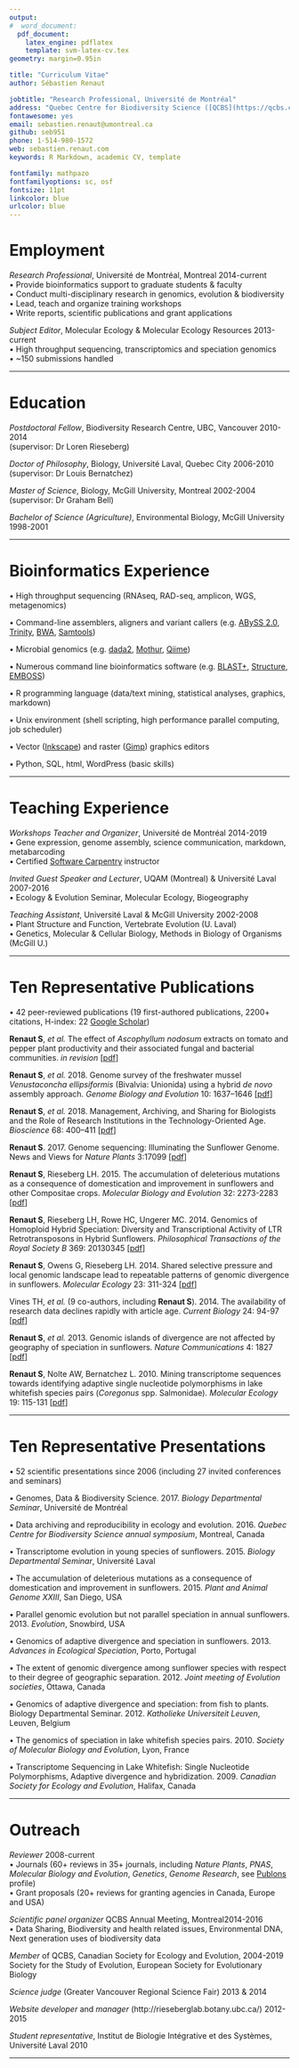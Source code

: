 ```yaml
---
output: 
#  word_document:
  pdf_document:
    latex_engine: pdflatex
    template: svm-latex-cv.tex
geometry: margin=0.95in

title: "Curriculum Vitae"
author: Sébastien Renaut

jobtitle: "Research Professional, Université de Montréal"
address: "Quebec Centre for Biodiversity Science ([QCBS](https://qcbs.ca/)), Montreal, Canada"
fontawesome: yes
email: sebastien.renaut@umontreal.ca
github: seb951  
phone: 1-514-980-1572
web: sebastien.renaut.com
keywords: R Markdown, academic CV, template

fontfamily: mathpazo
fontfamilyoptions: sc, osf
fontsize: 11pt
linkcolor: blue
urlcolor: blue
---
```



# Employment
*Research Professional*, Université de Montréal, Montreal	\hfill 2014-current  
• Provide bioinformatics support to graduate students & faculty  
• Conduct multi-disciplinary research in genomics, evolution & biodiversity   
• Lead, teach and organize training workshops      
• Write reports, scientific publications and grant applications  


*Subject Editor*, Molecular Ecology & Molecular Ecology Resources \hfill 2013-current  
• High throughput sequencing, transcriptomics and speciation genomics  
• ~150 submissions handled  

  
***  

# Education
*Postdoctoral Fellow*, Biodiversity Research Centre, UBC, Vancouver \hfill 2010-2014	
(supervisor: Dr Loren Rieseberg)

*Doctor of Philosophy*, Biology, Université Laval, Quebec City \hfill 2006-2010  
(supervisor: Dr Louis Bernatchez)

*Master of Science*, Biology, McGill University, Montreal \hfill 2002-2004	
(supervisor: Dr Graham Bell)

*Bachelor of Science (Agriculture)*, Environmental Biology, McGill University \hfill 1998-2001	

  
***  

# Bioinformatics Experience  
• High throughput sequencing (RNAseq, RAD-seq, amplicon, WGS, metagenomics)  

• Command-line assemblers, aligners and variant callers (e.g. [ABySS 2.0](http://www.bcgsc.ca/platform/bioinfo/software/abyss/releases/2.0.0), [Trinity](https://github.com/trinityrnaseq/trinityrnaseq/wiki), [BWA](http://bio-bwa.sourceforge.net/), [Samtools](http://www.htslib.org/))    

• Microbial genomics (e.g. [dada2](https://benjjneb.github.io/dada2/tutorial.html), [Mothur](https://www.mothur.org/), [Qiime](http://qiime.org/))  

• Numerous command line bioinformatics software (e.g. [BLAST+](https://www.ncbi.nlm.nih.gov/books/NBK279690/), [Structure](https://web.stanford.edu/group/pritchardlab/structure.html), [EMBOSS](http://emboss.sourceforge.net/))  

• R programming language (data/text mining, statistical analyses, graphics, markdown)  

• Unix environment (shell scripting, high performance parallel computing, job scheduler)  

• Vector ([Inkscape](https://inkscape.org/en/)) and raster ([Gimp](https://www.gimp.org/downloads/)) graphics editors  

• Python, SQL, html, WordPress (basic skills)   
  
***  
  
# Teaching Experience 
*Workshops Teacher and Organizer*, Université de Montréal \hfill 2014-2019   
• Gene expression, genome assembly, science communication, markdown, metabarcoding  
• Certified [Software Carpentry](https://software-carpentry.org/) instructor  

*Invited Guest Speaker and Lecturer*, UQAM (Montreal) & Université Laval \hfill 2007-2016   
• Ecology & Evolution Seminar, Molecular Ecology, Biogeography

*Teaching Assistant*, Université Laval & McGill University  \hfill 2002-2008  
• Plant Structure and Function, Vertebrate Evolution (U. Laval)  
• Genetics, Molecular & Cellular Biology, Methods in Biology of Organisms (McGill U.)  

***  

# Ten Representative Publications
• 42 peer-reviewed publications (19 first-authored publications, 2200+ citations, H-index: 22 [Google Scholar](http://scholar.google.ca/citations?user=rXRB06sAAAAJ&hl=en&oi=ao))  

**Renaut S**, *et al.* The effect of *Ascophyllum nodosum* extracts on tomato and pepper plant productivity and their associated fungal and bacterial communities. *in revision* [[pdf](https://github.com/seb951/Acadian_seaplants/blob/master/manuscript_Rmd/Acadian_seaplants_v5.pdf)]

**Renaut S**, *et al.* 2018. Genome survey of the freshwater mussel *Venustaconcha ellipsiformis* (Bivalvia: Unionida) using a hybrid *de novo* assembly approach. *Genome Biology and Evolution* 10: 1637–1646 [[pdf](https://academic.oup.com/gbe/article-pdf/10/7/1637/25183334/evy117.pdf)]

**Renaut S**, *et al.* 2018. Management, Archiving, and Sharing for Biologists and the Role of Research Institutions in the Technology-Oriented Age. *Bioscience* 68: 400–411 [[pdf](https://academic.oup.com/bioscience/article-pdf/68/6/400/25071780/biy038.pdf)]

**Renaut S**. 2017. Genome sequencing: Illuminating the Sunflower Genome. News and Views for *Nature Plants* 3:17099 [[pdf](https://www.nature.com/articles/nplants201799)]  

**Renaut S**, Rieseberg LH. 2015. The accumulation of deleterious mutations as a consequence of domestication and improvement in sunflowers and other Compositae crops. *Molecular Biology and Evolution* 32: 2273-2283 [[pdf](https://academic.oup.com/mbe/article-pdf/32/9/2273/13166269/msv106.pdf)]  

**Renaut S**, Rieseberg LH, Rowe HC, Ungerer MC. 2014. Genomics of Homoploid Hybrid Speciation: Diversity and Transcriptional Activity of LTR Retrotransposons in Hybrid Sunflowers. *Philosophical Transactions of the Royal Society B* 369: 20130345 [[pdf](http://rstb.royalsocietypublishing.org/content/369/1648/20130345.full.pdf)]  

**Renaut S**, Owens G, Rieseberg LH. 2014. Shared selective pressure and local genomic landscape lead to repeatable patterns of genomic divergence in sunflowers. *Molecular Ecology* 23: 311-324 [[pdf](https://onlinelibrary.wiley.com/doi/epdf/10.1111/mec.12600)]  

Vines TH, *et al.* (9 co-authors, including **Renaut S**). 2014. The availability of research data declines rapidly with article age. *Current Biology* 24: 94-97 [[pdf](https://ac.els-cdn.com/S0960982213014000/1-s2.0-S0960982213014000-main.pdf?_tid=e8108ab7-717b-4486-81ff-7a9bedb71740&acdnat=1533821473_5f7741423c00dddc18ca767055cfa2f9)]  

**Renaut S**, *et al.* 2013. Genomic islands of divergence are not affected by geography of speciation in sunflowers. *Nature Communications* 4: 1827 [[pdf](https://www.nature.com/articles/ncomms2833.pdf)]  

**Renaut S**, Nolte AW, Bernatchez L. 2010. Mining transcriptome sequences towards identifying adaptive single nucleotide polymorphisms in lake whitefish species pairs (*Coregonus* spp. Salmonidae). *Molecular Ecology* 19: 115-131 [[pdf](https://onlinelibrary.wiley.com/doi/epdf/10.1111/j.1365-294X.2009.04477.x)]  

***    
  
# Ten Representative Presentations
• 52 scientific presentations since 2006 (including 27 invited conferences and seminars)  

• Genomes, Data & Biodiversity Science. 2017. *Biology Departmental Seminar*, Université de Montréal 

• Data archiving and reproducibility in ecology and evolution. 2016. *Quebec Centre for Biodiversity Science annual symposium*, Montreal, Canada  

• Transcriptome evolution in young species of sunflowers. 2015. *Biology Departmental Seminar*, Université Laval

• The accumulation of deleterious mutations as a consequence of domestication and improvement in sunflowers. 2015. *Plant and Animal Genome XXIII*, San Diego, USA  

• Parallel genomic evolution but not parallel speciation in annual sunflowers. 2013. *Evolution*, Snowbird, USA   

• Genomics of adaptive divergence and speciation in sunflowers. 2013. *Advances in Ecological Speciation*, Porto, Portugal  
  
• The extent of genomic divergence among sunflower species with respect to their degree of geographic separation. 2012. *Joint meeting of Evolution societies*, Ottawa, Canada  

• Genomics of adaptive divergence and speciation: from fish to plants. Biology Departmental Seminar. 2012. *Katholieke Universiteit Leuven*, Leuven, Belgium    

• The genomics of speciation in lake whitefish species pairs. 2010. *Society of Molecular Biology and Evolution*, Lyon, France    

• Transcriptome Sequencing in Lake Whitefish: Single Nucleotide Polymorphisms, Adaptive divergence and hybridization. 2009. *Canadian Society for Ecology and Evolution*, Halifax, Canada  

***  

# Outreach
*Reviewer* \hfill 2008-current	  
• Journals (60+ reviews in 35+ journals, including *Nature Plants*, *PNAS*,  
*Molecular Biology and Evolution*, *Genetics*, *Genome Research*, see [Publons](https://publons.com/author/341735/sebastien-renaut#profile) profile)  
• Grant proposals (20+ reviews for granting agencies in Canada, Europe and USA)    
		
*Scientific panel organizer* QCBS Annual Meeting, Montreal\hfill 2014-2016  
• Data Sharing, Biodiversity and health related issues, Environmental DNA,  
Next generation uses of biodiversity data

*Member* of QCBS, Canadian Society for Ecology and Evolution, \hfill 2004-2019  
Society for the Study of Evolution, European Society for Evolutionary Biology  

*Science judge* (Greater Vancouver Regional Science Fair) \hfill 2013 & 2014  

*Website developer* and *manager* (http://rieseberglab.botany.ubc.ca/) \hfill 2012-2015  

*Student representative*, Institut de Biologie Intégrative et des Systèmes, Université Laval \hfill 2010  



***  
